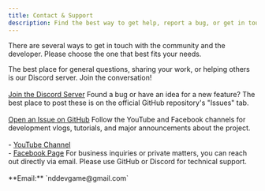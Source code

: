 ```yaml
---
title: Contact & Support
description: Find the best way to get help, report a bug, or get in touch.
---
```



There are several ways to get in touch with the community and the developer. Please choose the one that best fits your needs.

<CardGrid stagger>
	<Card title="Community & General Support" icon="discord">
		The best place for general questions, sharing your work, or helping others is our Discord server. Join the conversation!
		<br /><br />
		<a href="https://discord.gg/FDgPx6rJVc" target="_blank">Join the Discord Server</a>
	</Card>
	<Card title="Bug Reports & Feature Requests" icon="bug">
		Found a bug or have an idea for a new feature? The best place to post these is on the official GitHub repository's "Issues" tab.
		<br /><br />
		<a href="https://github.com/NDDEVVlog/ND_BehaviorTree/issues" target="_blank">Open an Issue on GitHub</a>
	</Card>
	<Card title="Stay Updated" icon="youtube">
		Follow the YouTube and Facebook channels for development vlogs, tutorials, and major announcements about the project.
		<br /><br />
        - <a href="https://www.youtube.com/@nddevgame?sub_confirmation=1" target="_blank">YouTube Channel</a>
        <br />
        - <a href="https://www.facebook.com/profile.php?id=100090693452227" target="_blank">Facebook Page</a>
	</Card>
	<Card title="Direct Contact" icon="email">
		For business inquiries or private matters, you can reach out directly via email. Please use GitHub or Discord for technical support.
		<br /><br />
		**Email:** `nddevgame@gmail.com`
	</Card>
</CardGrid>